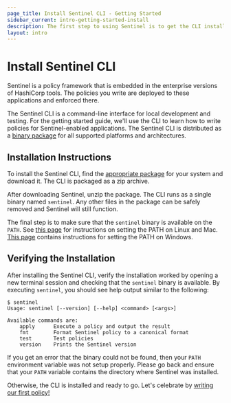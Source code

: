 ```yaml
---
page_title: Install Sentinel CLI - Getting Started
sidebar_current: intro-getting-started-install
description: The first step to using Sentinel is to get the CLI installed.
layout: intro
---
```


# Install Sentinel CLI

Sentinel is a policy framework that is embedded in the enterprise versions of
HashiCorp tools. The policies you write are deployed to these applications and
enforced there.

The Sentinel CLI is a command-line interface for local development and testing.
For the getting started guide, we'll use the CLI to learn how to write policies
for Sentinel-enabled applications. The Sentinel CLI is distributed as a [binary
package](/sentinel/downloads) for all supported platforms and architectures.

## Installation Instructions

To install the Sentinel CLI, find the [appropriate package](/sentinel/downloads) for your
system and download it. The CLI is packaged as a zip archive.

After downloading Sentinel, unzip the package. The CLI runs as a single binary
named `sentinel`. Any other files in the package can be safely removed and
Sentinel will still function.

The final step is to make sure that the `sentinel` binary is available on the `PATH`.
See [this page](https://stackoverflow.com/questions/14637979/how-to-permanently-set-path-on-linux)
for instructions on setting the PATH on Linux and Mac.
[This page](https://stackoverflow.com/questions/1618280/where-can-i-set-path-to-make-exe-on-windows)
contains instructions for setting the PATH on Windows.

## Verifying the Installation

After installing the Sentinel CLI, verify the installation worked by opening a
new terminal session and checking that the `sentinel` binary is available. By
executing `sentinel`, you should see help output similar to the following:

```
$ sentinel
Usage: sentinel [--version] [--help] <command> [<args>]

Available commands are:
    apply      Execute a policy and output the result
    fmt        Format Sentinel policy to a canonical format
    test       Test policies
    version    Prints the Sentinel version
```

If you get an error that the binary could not be found, then your `PATH`
environment variable was not setup properly. Please go back and ensure that your
`PATH` variable contains the directory where Sentinel was installed.

Otherwise, the CLI is installed and ready to go. Let's celebrate by [writing our
first policy!](/sentinel/intro/getting-started/first-policy)
